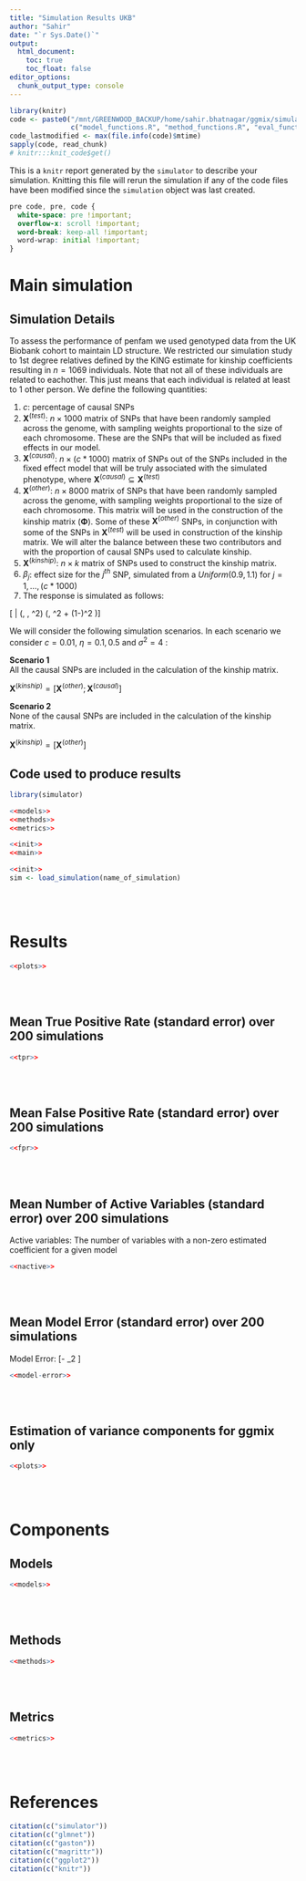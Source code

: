 ```yaml
---
title: "Simulation Results UKB"
author: "Sahir"
date: "`r Sys.Date()`"
output:
  html_document:
    toc: true
    toc_float: false
editor_options: 
  chunk_output_type: console
---
```


```r
library(knitr)
code <- paste0("/mnt/GREENWOOD_BACKUP/home/sahir.bhatnagar/ggmix/simulation/",
               c("model_functions.R", "method_functions.R", "eval_functions.R", "main.R"))
code_lastmodified <- max(file.info(code)$mtime)
sapply(code, read_chunk)
# knitr:::knit_code$get()
```

This is a `knitr` report generated by the `simulator` to describe your simulation.
Knitting this file will rerun the simulation if any of the code files have been
modified since the `simulation` object was last created.

```css
pre code, pre, code {
  white-space: pre !important;
  overflow-x: scroll !important;
  word-break: keep-all !important;
  word-wrap: initial !important;
}
```


# Main simulation

## Simulation Details

To assess the performance of penfam we used genotyped data from the UK Biobank cohort to maintain LD structure. We restricted our simulation study to 1st degree relatives defined by the KING estimate for kinship coefficients resulting in $n=1069$ individuals. Note that not all of these individuals are related to eachother. This just means that each individual is related at least to 1 other person. 
We define the following quantities:

1) $c$: percentage of causal SNPs  
2) $\mathbf{X}^{(test)}$: $n \times 1000$ matrix of SNPs that have been randomly sampled across the genome, with sampling weights proportional to the size of each chromosome. These are the SNPs that will be included as fixed effects in our model.  
3) $\mathbf{X}^{(causal)}$: $n \times (c*1000)$ matrix of SNPs out of the SNPs included in the fixed effect model that will be truly associated with the simulated phenotype, where $\mathbf{X}^{(causal)} \subseteq \mathbf{X}^{(test)}$  
4) $\mathbf{X}^{(other)}$: $n \times 8000$ matrix of SNPs that have been randomly sampled across the genome, with sampling weights proportional to the size of each chromosome. This matrix will be used in the construction of the kinship matrix ($\boldsymbol{\Phi}$). Some of these $\mathbf{X}^{(other)}$ SNPs, in conjunction with some of the SNPs in $\mathbf{X}^{(test)}$ will be used in construction of the kinship matrix. We will alter the balance between these two contributors and with the proportion of causal SNPs used to calculate kinship.   
5) $\mathbf{X}^{(kinship)}$: $n \times k$ matrix of SNPs used to construct the kinship matrix.  
6) $\beta_j$: effect size for the $j^{th}$ SNP, simulated from a $Uniform(0.9,1.1)$ for $j = 1, \ldots, (c*1000)$  
7) The response is simulated as follows:

\[\mathbf{Y} | (\boldsymbol{\beta}, \eta, \sigma^2) \sim \mathcal{N}(\mu, \eta \sigma^2 \boldsymbol{\Phi} + (1-\eta)\sigma^2 \boldsymbol{I})\]


We will consider the following simulation scenarios. In each scenario we consider $c = 0.01$, $\eta=0.1, 0.5$ and $\sigma^2 = 4$ :

**Scenario 1**  
All the causal SNPs are included in the calculation of the kinship matrix.

$\mathbf{X}^{(kinship)} = \left[\mathbf{X}^{(other)} ; \mathbf{X}^{(causal)}\right]$

**Scenario 2**  
None of the causal SNPs are included in the calculation of the kinship matrix.

$\mathbf{X}^{(kinship)} = \left[\mathbf{X}^{(other)} \right]$


## Code used to produce results

```r
library(simulator)
```

```r
<<models>>
<<methods>>
<<metrics>>
```

```r
<<init>>
<<main>>
```


```r
<<init>>
sim <- load_simulation(name_of_simulation)
```

<br><br>

# Results

```r
<<plots>>
```

<br><br>

## Mean True Positive Rate (standard error) over 200 simulations

```r
<<tpr>>
```

<br><br>

## Mean False Positive Rate (standard error) over 200 simulations

```r
<<fpr>>
```


<br><br>

## Mean Number of Active Variables (standard error) over 200 simulations

Active variables: The number of variables with a non-zero estimated coefficient for a given model

```r
<<nactive>>
```

<br><br>

## Mean Model Error (standard error) over 200 simulations

Model Error: \[\Vert \mathbf{X}\beta - \mathbf{X}\hat\beta \Vert_2 \]

```r
<<model-error>>
```

<br><br>

## Estimation of variance components for ggmix only


```r
<<plots>>
```



<br><br>

# Components

## Models

```r
<<models>>
```

<br><br>

## Methods

```r
<<methods>>
```


<br><br>

## Metrics

```r
<<metrics>>
```

<br><br>

# References


```r
citation(c("simulator"))
citation(c("glmnet"))
citation(c("gaston"))
citation(c("magrittr"))
citation(c("ggplot2"))
citation(c("knitr"))
```
